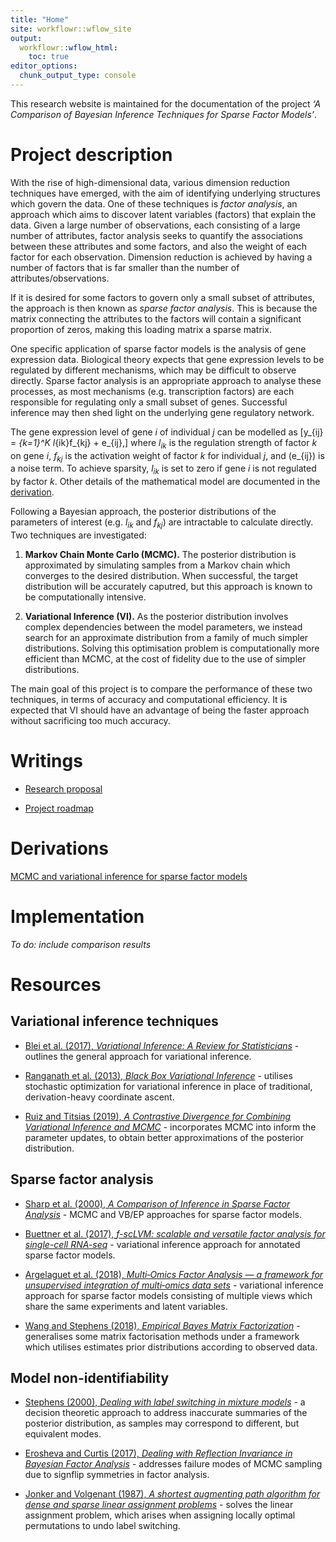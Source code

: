 ```yaml
---
title: "Home"
site: workflowr::wflow_site
output:
  workflowr::wflow_html:
    toc: true
editor_options:
  chunk_output_type: console
---
```


This research website is maintained for the documentation of the project *'A Comparison of Bayesian Inference Techniques for Sparse Factor Models'*.

# Project description

With the rise of high-dimensional data, various dimension reduction techniques have emerged, with the aim of identifying underlying structures which govern the data. One of these techniques is *factor analysis*, an approach which aims to discover latent variables (factors) that explain the data. Given a large number of observations, each consisting of a large number of attributes, factor analysis seeks to quantify the associations between these attributes and some factors, and also the weight of each factor for each observation. Dimension reduction is achieved by having a number of factors that is far smaller than the number of attributes/observations.

If it is desired for some factors to govern only a small subset of attributes, the approach is then known as *sparse factor analysis*. This is because the matrix connecting the attributes to the factors will contain a significant proportion of zeros, making this loading matrix a sparse matrix.

One specific application of sparse factor models is the analysis of gene expression data. Biological theory expects that gene expression levels to be regulated by different mechanisms, which may be difficult to observe directly. Sparse factor analysis is an appropriate approach to analyse these processes, as most mechanisms (e.g. transcription factors) are each responsible for regulating only a small subset of genes. Successful inference may then shed light on the underlying gene regulatory network.

 The gene expression level of gene $i$ of individual $j$ can be modelled as
\[y_{ij} = \sum_{k=1}^K l_{ik}f_{kj} + e_{ij},\]
where $l_{ik}$ is the regulation strength of factor $k$ on gene $i$, $f_{kj}$ is the activation weight of factor $k$ for individual $j$, and \(e_{ij}\) is a noise term. To achieve sparsity, $l_{ik}$ is set to zero if gene $i$ is not regulated by factor $k$. Other details of the mathematical model are documented in the [derivation](assets/derivation.pdf).

Following a Bayesian approach, the posterior distributions of the parameters of interest (e.g. $l_{ik}$ and $f_{kj}$) are intractable to calculate directly. Two techniques are investigated:

1. **Markov Chain Monte Carlo (MCMC).** The posterior distribution is approximated by simulating samples from a Markov chain which converges to the desired distribution. When successful, the target distribution will be accurately caputred, but this approach is known to be computationally intensive.

2. **Variational Inference (VI).** As the posterior distribution involves complex dependencies between the model parameters, we instead search for an approximate distribution from a family of much simpler distributions. Solving this optimisation problem is computationally more efficient than MCMC, at the cost of fidelity due to the use of simpler distributions.

The main goal of this project is to compare the performance of these two techniques, in terms of accuracy and computational efficiency. It is expected that VI should have an advantage of being the faster approach without sacrificing too much accuracy.

[//]: # (We also observe that the posterior distribution contains a large number of *equivalent modes*. This is because the roles of the factors are interchangeable, and also because the signs of the parameters $l_{ik}$ and $f_{kj}$ (for some fixed $k$) may be flipped together without changing the model. These symmetries indicate that there are many probable yet equivalent combinations of variables, thus the presence of equivalent modes. This is also known as *model non-identifiability*. As an extension, we seek to demonstrate that this is an issue for both approaches, and attempt to address this issue in order to improve inference. See [here](gibbs.html) for preliminary work.)

# Writings

- [Research proposal](assets/proposal.pdf)

- [Project roadmap](roadmap.html)

# Derivations
[MCMC and variational inference for sparse factor models](assets/derivation.pdf)

# Implementation
*To do: include comparison results*

# Resources

## Variational inference techniques

- [Blei et al. (2017), *Variational Inference: A Review for Statisticians*](https://arxiv.org/abs/1601.00670) - outlines the general approach for variational inference.

- [Ranganath et al. (2013), *Black Box Variational Inference*](https://arxiv.org/abs/1401.0118) - utilises stochastic optimization for variational inference in place of traditional, derivation-heavy coordinate ascent.

- [Ruiz and Titsias (2019), *A Contrastive Divergence for Combining Variational Inference and MCMC*](https://arxiv.org/abs/1905.04062) - incorporates MCMC into inform the parameter updates, to obtain better approximations of the posterior distribution.

## Sparse factor analysis

- [Sharp et al. (2000), *A Comparison of Inference in Sparse Factor Analysis*](ftp://ftp.sanger.ac.uk/pub/rd/PEER/sparse_FA_manuscript.pdf) - MCMC and VB/EP approaches for sparse factor models.

- [Buettner et al. (2017), *f-scLVM: scalable and versatile factor analysis for single-cell RNA-seq*](https://www.ncbi.nlm.nih.gov/pubmed/29115968) - variational inference approach for annotated sparse factor models.

- [Argelaguet et al. (2018), *Multi‐Omics Factor Analysis — a framework for unsupervised integration of multi‐omics data sets*](https://www.ncbi.nlm.nih.gov/pubmed/29925568) - variational inference approach for sparse factor models consisting of multiple views which share the same experiments and latent variables.

- [Wang and Stephens (2018), *Empirical Bayes Matrix Factorization*](https://arxiv.org/abs/1802.06931) - generalises some matrix factorisation methods under a framework which utilises estimates prior distributions according to observed data.

## Model non-identifiability

- [Stephens (2000), *Dealing with label switching in mixture models*](https://www.jstor.org/stable/2680622) - a decision theoretic approach to address inaccurate summaries of the posterior distribution, as samples may correspond to different, but equivalent modes.

- [Erosheva and Curtis (2017), *Dealing with Reflection Invariance in Bayesian Factor Analysis*](https://www.ncbi.nlm.nih.gov/pubmed/28290110) - addresses failure modes of MCMC sampling due to signflip symmetries in factor analysis.

- [Jonker and Volgenant (1987), *A shortest augmenting path algorithm for dense and sparse linear assignment problems*](https://link.springer.com/article/10.1007/BF02278710) - solves the linear assignment problem, which arises when assigning locally optimal permutations to undo label switching.
